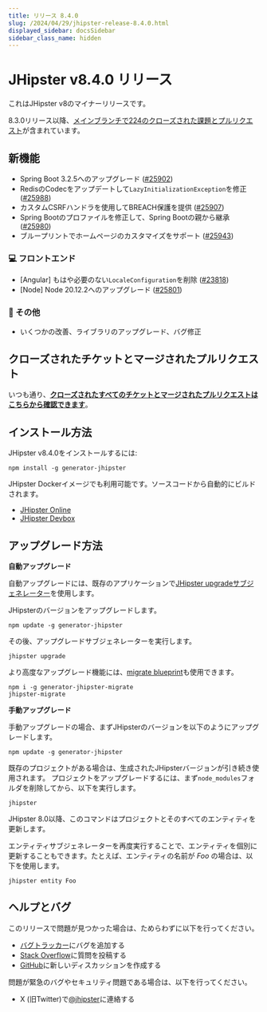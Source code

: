 ```yaml
---
title: リリース 8.4.0
slug: /2024/04/29/jhipster-release-8.4.0.html
displayed_sidebar: docsSidebar
sidebar_class_name: hidden
---
```


# JHipster v8.4.0 リリース

これはJHipster v8のマイナーリリースです。

8.3.0リリース以降、[メインブランチで224のクローズされた課題とプルリクエスト](https://github.com/jhipster/generator-jhipster/issues?q=is:closed+milestone:8.4.0)が含まれています。

## 新機能

- Spring Boot 3.2.5へのアップグレード ([#25902](https://github.com/jhipster/generator-jhipster/pull/25902))
- RedisのCodecをアップデートして`LazyInitializationException`を修正 ([#25988](https://github.com/jhipster/generator-jhipster/pull/25988))
- カスタムCSRFハンドラを使用してBREACH保護を提供 ([#25907](https://github.com/jhipster/generator-jhipster/pull/25907))
- Spring Bootのプロファイルを修正して、Spring Bootの親から継承 ([#25980](https://github.com/jhipster/generator-jhipster/pull/25980))
- ブループリントでホームページのカスタマイズをサポート ([#25943](https://github.com/jhipster/generator-jhipster/pull/25943))

### :computer: フロントエンド

- [Angular] もはや必要のない`LocaleConfiguration`を削除 ([#23818](https://github.com/jhipster/generator-jhipster/pull/23818))
- [Node] Node 20.12.2へのアップグレード ([#25801](https://github.com/jhipster/generator-jhipster/pull/25801))

### :scroll: その他

- いくつかの改善、ライブラリのアップグレード、バグ修正

## クローズされたチケットとマージされたプルリクエスト

いつも通り、**[クローズされたすべてのチケットとマージされたプルリクエストはこちらから確認できます](https://github.com/jhipster/generator-jhipster/issues?q=is:closed+milestone:8.4.0)**。

## インストール方法

JHipster v8.4.0をインストールするには:

    npm install -g generator-jhipster

JHipster Dockerイメージでも利用可能です。ソースコードから自動的にビルドされます。

- [JHipster Online](https://start.jhipster.tech)
- [JHipster Devbox](https://github.com/jhipster/jhipster-devbox)

## アップグレード方法

**自動アップグレード**

自動アップグレードには、既存のアプリケーションで[JHipster upgradeサブジェネレーター](/upgrading-an-application/)を使用します。

JHipsterのバージョンをアップグレードします。

```
npm update -g generator-jhipster
```

その後、アップグレードサブジェネレーターを実行します。

```
jhipster upgrade
```

より高度なアップグレード機能には、[migrate blueprint](https://github.com/jhipster/generator-jhipster-migrate)も使用できます。

```
npm i -g generator-jhipster-migrate
jhipster-migrate
```

**手動アップグレード**

手動アップグレードの場合、まずJHipsterのバージョンを以下のようにアップグレードします。

```
npm update -g generator-jhipster
```

既存のプロジェクトがある場合は、生成されたJHipsterバージョンが引き続き使用されます。
プロジェクトをアップグレードするには、まず`node_modules`フォルダを削除してから、以下を実行します。

```
jhipster
```

JHipster 8.0以降、このコマンドはプロジェクトとそのすべてのエンティティを更新します。

エンティティサブジェネレーターを再度実行することで、エンティティを個別に更新することもできます。たとえば、エンティティの名前が _Foo_ の場合は、以下を使用します。

```
jhipster entity Foo
```

## ヘルプとバグ

このリリースで問題が見つかった場合は、ためらわずに以下を行ってください。

- [バグトラッカー](https://github.com/jhipster/generator-jhipster/issues?state=open)にバグを追加する
- [Stack Overflow](http://stackoverflow.com/tags/jhipster/info)に質問を投稿する
- [GitHub](https://gitub.com/jhipster/generator-jhipster/discussions)に新しいディスカッションを作成する

問題が緊急のバグやセキュリティ問題である場合は、以下を行ってください。

- X (旧Twitter)で[@jhipster](https://twitter.com/jhipster)に連絡する
